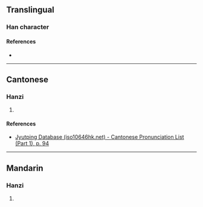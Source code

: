 {{character info/new}}
==Translingual==

===Han character===
{{Han char|rn=38|rad=女|as=09|sn=12|four=|canj=VHJG|ids=⿰女重}}

====References====
* {{Han ref|kx=0266.360|dkj=06497|hdz=21066.120|uh=5A91|ud=23185}}

----

==Cantonese==

===Hanzi===
{{yue-hanzi|jyut=[[zung6]]|y=jung6}}

# {{rfdef|yue|sort=女09}}

====References====
* [http://www.iso10646hk.net/jp/document/download.jsp Jyutping Database (iso10646hk.net) - Cantonese Pronunciation List (Part 1), p. 94]

----

==Mandarin==

===Hanzi===
{{cmn-hanzi|pin=[[zhòng]] ([[zhong4]])|wg=chung<sup>4</sup>}}

# {{rfdef|cmn|sort=女09}}